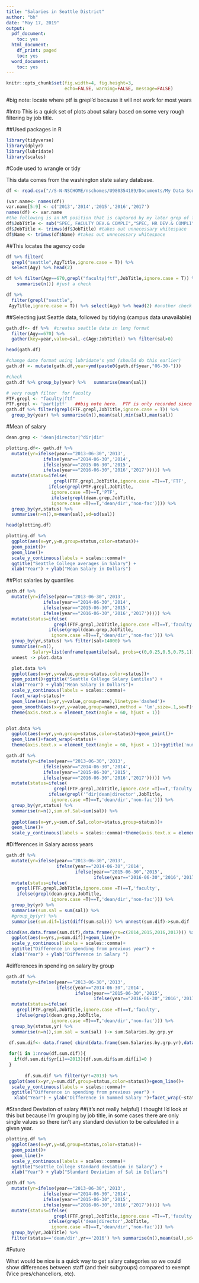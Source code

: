 ```yaml
---
title: "Salaries in Seattle District"
author: "bh"
date: "May 17, 2019"
output:
  pdf_document:
    toc: yes
  html_document:
    df_print: paged
    toc: yes
  word_document:
    toc: yes
---
```

```r
knitr::opts_chunk$set(fig.width=4, fig.height=3,
                      echo=FALSE, warning=FALSE, message=FALSE)
```

#big note: locate where ptf is grepl'd because it will not work for most years


#Intro
This is a quick set of plots about salary based on some very rough filtering by job title.  

##Used packages in R
```r
library(tidyverse)
library(dplyr)
library(lubridate)
library(scales)
```


#Code used to wrangle or tidy

This data comes from the washington state salary database.

```r
df <- read.csv("//S-N-NSCHOME/nschomes/U980354189/Documents/My Data Sources/Data/AnnualEmpSalary2017.csv")
```
```r
(var.name<- names(df))
var.name[5:9] <- c('2013','2014','2015','2016','2017')
names(df) <- var.name
#the following is an HR position that is captured by my later grep of faculty
df$JobTitle <- sub("SPEC, FACULTY DEV.& COMPLI","SPEC, HR DEV.& COMPLI",df$JobTitle,ignore.case=T) 
df$JobTitle <- trimws(df$JobTitle) #takes out unnecessary whitespace
df$Name <- trimws(df$Name) #takes out unnecessary whitespace
```

##This locates the agency code
```r
df %>% filter(
  grepl("seattle",AgyTitle,ignore.case = T)) %>% 
  select(Agy) %>% head(2)

df %>% filter(Agy==670,grepl("faculty|ftf",JobTitle,ignore.case = T)) %>%  
    summarise(n()) #just a check

df %>% 
  filter(grepl("seattle",
 AgyTitle,ignore.case = T)) %>% select(Agy) %>% head(2) #another check

```

##Selecting just Seattle data, followed by tidying (campus data unavailable)
```r
gath.df<- df %>%  #creates seattle data in long format
  filter(Agy==670) %>% 
  gather(key=year,value=sal,-c(Agy:JobTitle)) %>% filter(sal>0)

head(gath.df)

#change date format using lubridate's ymd (should do this earlier)
gath.df <- mutate(gath.df,year=ymd(paste0(gath.df$year,"06-30-")))

#check
gath.df %>% group_by(year) %>%   summarise(mean(sal))

# very rough filter  for faculty
FTF.grepl <- "faculty|ftf"
PTF.grepl <- 'part|ptf'   ##big note here.  PTF is only recorded since 2016
gath.df %>% filter(grepl(FTF.grepl,JobTitle,ignore.case = T)) %>%
  group_by(year) %>% summarise(n(),mean(sal),min(sal),max(sal))
```

#Mean of salary
```r
dean.grep <- 'dean|director|^dir|dir'

plotting.df<- gath.df %>% 
  mutate(yr=ifelse(year=="2013-06-30",'2013',
              ifelse(year=="2014-06-30",'2014',
              ifelse(year=="2015-06-30",'2015',
              ifelse(year=="2016-06-30",'2016','2017'))))) %>% 
  mutate(status=ifelse(
                  grepl(FTF.grepl,JobTitle,ignore.case =T)==T,'FTF',
                ifelse(grepl(PTF.grepl,JobTitle,
                 ignore.case =T)==T,'PTF',
                 ifelse(grepl(dean.grep,JobTitle,
                 ignore.case =T)==T,'dean/dir','non-fac')))) %>%
  group_by(yr,status) %>% 
  summarise(n=n(),m=mean(sal),sd=sd(sal))

head(plotting.df)
```

```r
plotting.df %>% 
  ggplot(aes(x=yr,y=m,group=status,color=status))+
  geom_point()+
  geom_line()+ 
  scale_y_continuous(labels = scales::comma)+
  ggtitle("Seattle College averages in Salary") +
  xlab("Year") + ylab("Mean Salary in Dollars")
```



##Plot salaries by quantiles
```r

gath.df %>% 
  mutate(yr=ifelse(year=="2013-06-30",'2013',
              ifelse(year=="2014-06-30",'2014',
              ifelse(year=="2015-06-30",'2015',
              ifelse(year=="2016-06-30",'2016','2017'))))) %>% 
  mutate(status=ifelse(
                  grepl(FTF.grepl,JobTitle,ignore.case =T)==T,'faculty',
                ifelse(grepl(dean.grep,JobTitle,
                 ignore.case =T)==T,'dean/dir','non-fac'))) %>%
  group_by(yr,status) %>% filter(sal>14000) %>% 
  summarise(n=n(),
          Salary=list(enframe(quantile(sal, probs=c(0,0.25,0.5,0.75,1))))) %>% 
  unnest -> plot.data

  plot.data %>% 
  ggplot(aes(x=yr,y=value,group=status,color=status))+
  geom_point()+ggtitle("Seattle College Salary Qantiles") +
  xlab("Year") + ylab("Mean Salary in Dollars")+
  scale_y_continuous(labels = scales::comma)+
  facet_wrap(~status)+
  geom_line(aes(x=yr,y=value,group=name),linetype='dashed')+
  geom_smooth(aes(x=yr,y=value,group=name),method = 'lm',size=.1,se=F)+
  theme(axis.text.x = element_text(angle = 60, hjust = 1))


plot.data %>% 
  ggplot(aes(x=yr,y=n,group=status,color=status))+geom_point()+
  geom_line()+facet_wrap(~status)+
  theme(axis.text.x = element_text(angle = 60, hjust = 1))+ggtitle('number of employees by status')

```

```r
gath.df %>% 
  mutate(yr=ifelse(year=="2013-06-30",'2013',
              ifelse(year=="2014-06-30",'2014',
              ifelse(year=="2015-06-30",'2015',
              ifelse(year=="2016-06-30",'2016','2017'))))) %>% 
  mutate(status=ifelse(
                  grepl(FTF.grepl,JobTitle,ignore.case =T)==T,'faculty',
                ifelse(grepl('^dir|dean|director',JobTitle,
                 ignore.case =T)==T,'dean/dir','non-fac'))) %>%
  group_by(yr,status) %>% 
  summarise(n=n(),sum.of.Sal=sum(sal)) %>%
  
  ggplot(aes(x=yr,y=sum.of.Sal,color=status,group=status))+
  geom_line()+
  scale_y_continuous(labels = scales::comma)+theme(axis.text.x = element_text(angle = 60, hjust = 1))+ggtitle('sum of all salary\nby status' )

```

#Differences in Salary across years

```r
gath.df %>% 
  mutate(yr=ifelse(year=="2013-06-30",'2013',
                   ifelse(year=="2014-06-30",'2014',
                          ifelse(year=="2015-06-30",'2015',
                                 ifelse(year=="2016-06-30",'2016','2017'))))) %>% 
  mutate(status=ifelse(
    grepl(FTF.grepl,JobTitle,ignore.case =T)==T,'faculty',
    ifelse(grepl(dean.grep,JobTitle,
                 ignore.case =T)==T,'dean/dir','non-fac'))) %>% 
  group_by(yr) %>% 
  summarise(sum.sal = sum(sal)) %>% 
  #group_by(yr) %>% 
  summarise(sum.dif=list(diff(sum.sal))) %>% unnest(sum.dif)->sum.dif 

cbind(as.data.frame(sum.dif),data.frame(yrs=c(2014,2015,2016,2017))) %>% 
  ggplot(aes(x=yrs,y=sum.dif))+geom_line()+
  scale_y_continuous(labels = scales::comma)+
  ggtitle("Difference in spending from previous year") +
  xlab("Year") + ylab("Difference in Salary ")

```

#differences in spending on salary by group
```r
gath.df %>% 
  mutate(yr=ifelse(year=="2013-06-30",'2013',
                   ifelse(year=="2014-06-30",'2014',
                          ifelse(year=="2015-06-30",'2015',
                                 ifelse(year=="2016-06-30",'2016','2017'))))) %>% 
  mutate(status=ifelse(
    grepl(FTF.grepl,JobTitle,ignore.case =T)==T,'faculty',
    ifelse(grepl(dean.grep,JobTitle,
                 ignore.case =T)==T,'dean/dir','non-fac'))) %>% 
  group_by(status,yr) %>% 
  summarise(n=n(),sum.sal = sum(sal) )-> sum.Salaries.by.grp.yr
  
 df.sum.dif<- data.frame( cbind(data.frame(sum.Salaries.by.grp.yr),data.frame(sum.dif=c(0,diff(sum.Salaries.by.grp.yr$sum.sal)))))

 for(i in 1:nrow(df.sum.dif)){ 
   if(df.sum.dif$yr[i]==2013){df.sum.dif$sum.dif[i]=0 }
 }
 
       df.sum.dif %>% filter(yr!=2013) %>% 
 ggplot(aes(x=yr,y=sum.dif,group=status,color=status))+geom_line()+
  scale_y_continuous(labels = scales::comma)+
  ggtitle("Difference in spending from previous year") +
   xlab("Year") + ylab("Difference in Summed Salary ")+facet_wrap(~status)

```

#Standard Deviation of salary
##(it's not really helpful)
I thought I'd look at this but because I'm grouping by job title, in some cases there are only single values so there isn't any standard deviation to be calculated in a given year.
```r
plotting.df %>% 
  ggplot(aes(x=yr,y=sd,group=status,color=status))+
  geom_point()+
  geom_line()+ 
  scale_y_continuous(labels = scales::comma)+
  ggtitle("Seattle College standard deviation in Salary") +
  xlab("Year") + ylab("Standard Deviation of Sal in Dollars")
```


```r

gath.df %>% 
  mutate(yr=ifelse(year=="2013-06-30",'2013',
              ifelse(year=="2014-06-30",'2014',
              ifelse(year=="2015-06-30",'2015',
              ifelse(year=="2016-06-30",'2016','2017'))))) %>% 
  mutate(status=ifelse(
                  grepl(FTF.grepl,JobTitle,ignore.case =T)==T,'faculty',
                ifelse(grepl('dean|director',JobTitle,
                 ignore.case =T)==T,'dean/dir','non-fac'))) %>%
  group_by(yr,JobTitle) %>% 
  filter(status=='dean/dir',yr=='2016') %>% summarise(n(),mean(sal),sd=sd(sal))
```
#Future

What would be nice is a quick way to get salary categories so we could show differences between staff (and their subgroups) compared to exempt (Vice pres/chancellors, etc).  
